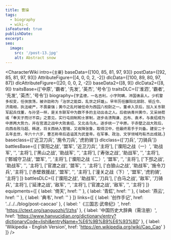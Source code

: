 ```yaml
---
title: 曹操
tags:
  - biography
  - wiki-c
isFeatured: true
publishDate:
excerpt:
seo:
  image:
    src: '/post-13.jpg'
    alt: Abstract snow
---
```



<CharacterWiki
  intro={`主要`}
  baseData={[100, 85, 81, 97, 93]}
  postData={[92, 85, 81, 97, 93]}
  AttributeFigure={[4, 0, 0, 2, -2]}
  dlcData={[100, 89, 80, 97, 87]}
  dlcAttributeFigure={[20, 0, 0, 2, -2]}
  baseData2={[8, 9]}
  dlcData2={[8, 9]}
  traitsBase={['中原', '霸者', '先发', '英杰', '号令']}
  traitsDLC={['淮泗', '霸者', '先发', '英杰', '号令']}
  biography={`字孟德，一名吉利，小字阿瞒，沛国谯县人。少机警多权变，任侠放荡，被许劭称为「治世之能臣，乱世之奸雄」。早年历任雒阳北部尉、顿丘令、济南相，执法峻严，不畏豪强；黄巾之乱时被任命为西园八校尉之一。董卓入京后，加入关东联军起兵伐董，与孙坚一样，是关东联军中为数不多的主动出击之人。后收纳青州黄巾，又采纳荀彧「奉天子而讨不臣」之意见，实行屯田制和士家制，逐步击溃陶谦、吕布、袁术，与袁绍成为中原两大势力，并在官渡之战中大败袁绍，又北击乌丸，逐步统一了中原。于赤壁之战大败后，向西击败马超、韩遂，将关西纳入管辖，又收降张鲁，取得汉中，但最终易手于刘备。建安二十五年去世，年六十六岁，曹丕称帝后追谥其为武皇帝。在军事、政治、文学领域均有杰出成就。`}
  baseclass={['近卫刀兵', '施令刀兵', '虎豹骑']}
  dlcclass={['刀兵', '刀骑兵']}
  battlesBase={[
    ['荥阳之战', '盟军', '近卫刀兵', '主将'],
    ['濮阳之战（一）', '助战军', '', '主将'],
    ['黑山之战', '助战军', '', '主将'],
    ['寿张之战', '助战军', '', '主将'],
    ['鄄城守卫战', '盟军', '', '主将'],
    ['濮阳之战（二）', '盟军', '', '主将'],
    ['下邳之战', '助战军', '', '主将'],
    ['官渡之战', '盟军', '', '主将'],
    ['白狼山之战', '助战军', '施令刀兵', '主将'],
    ['赤壁救援战', '盟军', '', '主将'],
    ['潼关之战（下）', '盟军', '虎豹骑', '主将']
  ]}
  battlesDLC={[
    ['濮阳之战', '助战军', '刀兵'],
    ['白马之战', '敌军', '刀骑兵', '主将'],
    ['延津之战', '敌军', '', '主将'],
    ['官渡之战', '敌军', '', '主将']
  ]}
  equipments={[
    { label: '倚天', href: '' },
    { label: '青釭', href: '' },
    { label: '燕云', href: '' },
    { label: '典韦', href: '' }
  ]}
  links={[
    { label: '创作手记', href: '../../../blog/post-caocao' },
    { label: '《三国志·武帝纪》', href: 'https://ctext.org/sanguozhi/1/zhs' },
    { label: '中国历史大辞典（需注册）', href: 'https://www.hanyucidian.org/dictionary/entry?dictionaryCode=lishi&entryName=%E6%9B%B9%E6%93%8D' },
    { label: 'Wikipedia - English Version', href: 'https://en.wikipedia.org/wiki/Cao_Cao' }
  ]}
/>
